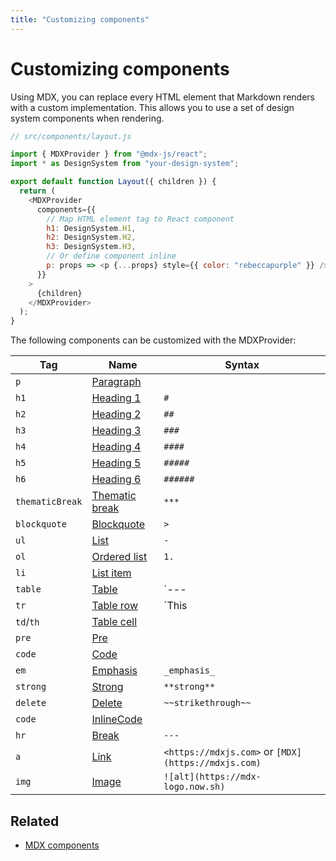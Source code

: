 ```yaml
---
title: "Customizing components"
---
```


# Customizing components

Using MDX, you can replace every HTML element that Markdown renders with a
custom implementation. This allows you to use a set of design system components
when rendering.

```js
// src/components/layout.js

import { MDXProvider } from "@mdx-js/react";
import * as DesignSystem from "your-design-system";

export default function Layout({ children }) {
  return (
    <MDXProvider
      components={{
        // Map HTML element tag to React component
        h1: DesignSystem.H1,
        h2: DesignSystem.H2,
        h3: DesignSystem.H3,
        // Or define component inline
        p: props => <p {...props} style={{ color: "rebeccapurple" }} />
      }}
    >
      {children}
    </MDXProvider>
  );
}
```

The following components can be customized with the MDXProvider:

| Tag             | Name                                                                 | Syntax                                              |
| --------------- | -------------------------------------------------------------------- | --------------------------------------------------- |
| `p`             | [Paragraph](https://github.com/syntax-tree/mdast#paragraph)          |                                                     |
| `h1`            | [Heading 1](https://github.com/syntax-tree/mdast#heading)            | `#`                                                 |
| `h2`            | [Heading 2](https://github.com/syntax-tree/mdast#heading)            | `##`                                                |
| `h3`            | [Heading 3](https://github.com/syntax-tree/mdast#heading)            | `###`                                               |
| `h4`            | [Heading 4](https://github.com/syntax-tree/mdast#heading)            | `####`                                              |
| `h5`            | [Heading 5](https://github.com/syntax-tree/mdast#heading)            | `#####`                                             |
| `h6`            | [Heading 6](https://github.com/syntax-tree/mdast#heading)            | `######`                                            |
| `thematicBreak` | [Thematic break](https://github.com/syntax-tree/mdast#thematicbreak) | `***`                                               |
| `blockquote`    | [Blockquote](https://github.com/syntax-tree/mdast#blockquote)        | `>`                                                 |
| `ul`            | [List](https://github.com/syntax-tree/mdast#list)                    | `-`                                                 |
| `ol`            | [Ordered list](https://github.com/syntax-tree/mdast#list)            | `1.`                                                |
| `li`            | [List item](https://github.com/syntax-tree/mdast#listitem)           |                                                     |
| `table`         | [Table](https://github.com/syntax-tree/mdast#table)                  | `--- | --- | ---`                                   |
| `tr`            | [Table row](https://github.com/syntax-tree/mdast#tablerow)           | `This | is | a | table row`                         |
| `td`/`th`       | [Table cell](https://github.com/syntax-tree/mdast#tablecell)         |                                                     |
| `pre`           | [Pre](https://github.com/syntax-tree/mdast#code)                     |                                                     |
| `code`          | [Code](https://github.com/syntax-tree/mdast#code)                    |                                                     |
| `em`            | [Emphasis](https://github.com/syntax-tree/mdast#emphasis)            | `_emphasis_`                                        |
| `strong`        | [Strong](https://github.com/syntax-tree/mdast#strong)                | `**strong**`                                        |
| `delete`        | [Delete](https://github.com/syntax-tree/mdast#delete)                | `~~strikethrough~~`                                 |
| `code`          | [InlineCode](https://github.com/syntax-tree/mdast#inlinecode)        |                                                     |
| `hr`            | [Break](https://github.com/syntax-tree/mdast#break)                  | `---`                                               |
| `a`             | [Link](https://github.com/syntax-tree/mdast#link)                    | `<https://mdxjs.com>` or `[MDX](https://mdxjs.com)` |
| `img`           | [Image](https://github.com/syntax-tree/mdast#image)                  | `![alt](https://mdx-logo.now.sh)`                   |

## Related

- [MDX components](https://mdxjs.com/getting-started/)
